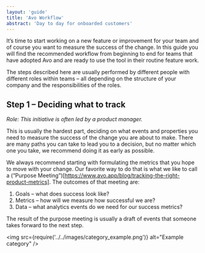 ```yaml
---
layout: 'guide'
title: 'Avo Workflow'
abstract: 'Day to day for onboarded customers'
---
```


It’s time to start working on a new feature or improvement for your team and of course you want to measure the success of the change. In this guide you will find the recommended workflow from beginning to end for teams that have adopted Avo and are ready to use the tool in their routine feature work.

The steps described here are usually performed by different people with different roles within teams – all depending on the structure of your company and the responsibilities of the roles.


## <a name="step-1-deciding-what-to-track"></a> Step 1 – Deciding what to track

_Role: This initiative is often led by a product manager._

This is usually the hardest part, deciding on what events and properties you need to measure the success of the change you are about to make. There are many paths you can take to lead you to a decision, but no matter which one you take, we recommend doing it as early as possible. 

We always recommend starting with formulating the metrics that you hope to move with your change. Our favorite way to do that is what we like to call a (“Purpose Meeting”)[https://www.avo.app/blog/tracking-the-right-product-metrics]. The outcomes of that meeting are:
1. Goals – what does success look like?
2. Metrics – how will we measure how successful we are?
3. Data – what analytics events do we need for our success metrics?

The result of the purpose meeting is usually a draft of events that someone takes forward to the next step.


<img
  src={require('../../images/category_example.png')}
  alt="Example category"
/>

